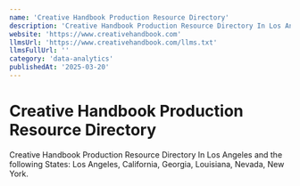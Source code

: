 ```yaml
---
name: 'Creative Handbook Production Resource Directory'
description: 'Creative Handbook Production Resource Directory In Los Angeles and the following States: Los Angeles, California, Georgia, Louisiana, Nevada, New York.'
website: 'https://www.creativehandbook.com'
llmsUrl: 'https://www.creativehandbook.com/llms.txt'
llmsFullUrl: ''
category: 'data-analytics'
publishedAt: '2025-03-20'
---
```


# Creative Handbook Production Resource Directory

Creative Handbook Production Resource Directory In Los Angeles and the following States: Los Angeles, California, Georgia, Louisiana, Nevada, New York.
